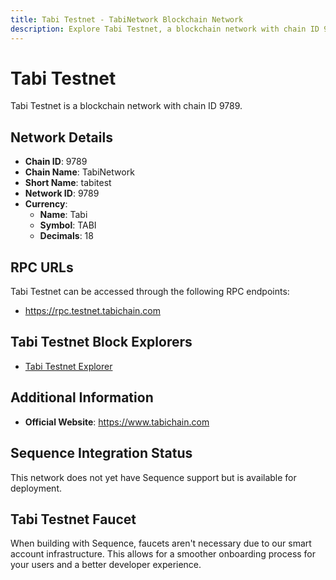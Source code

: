 ```yaml
--- 
title: Tabi Testnet - TabiNetwork Blockchain Network
description: Explore Tabi Testnet, a blockchain network with chain ID 9789. Learn about its native currency, Tabi, and how to interact with the network.
---
```


# Tabi Testnet

Tabi Testnet is a blockchain network with chain ID 9789.

## Network Details

- **Chain ID**: 9789
- **Chain Name**: TabiNetwork
- **Short Name**: tabitest
- **Network ID**: 9789
- **Currency**: 
  - **Name**: Tabi
  - **Symbol**: TABI
  - **Decimals**: 18

## RPC URLs

Tabi Testnet can be accessed through the following RPC endpoints:

- https://rpc.testnet.tabichain.com

## Tabi Testnet Block Explorers

- [Tabi Testnet Explorer](https://testnet.tabiscan.com)

## Additional Information

- **Official Website**: https://www.tabichain.com

## Sequence Integration Status

This network does not yet have Sequence support but is available for deployment.

## Tabi Testnet Faucet

When building with Sequence, faucets aren't necessary due to our smart account infrastructure. This allows for a smoother onboarding process for your users and a better developer experience.
